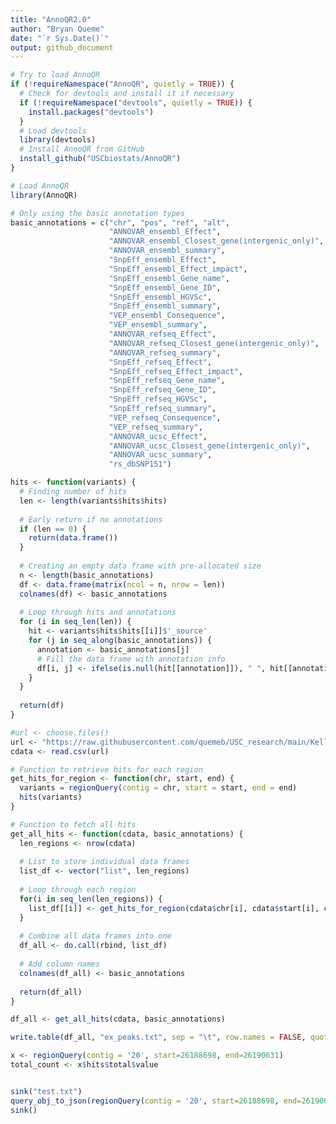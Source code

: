 ```yaml
---
title: "AnnoQR2.0"
author: "Bryan Queme"
date: "`r Sys.Date()`"
output: github_document
---
```


```r
# Try to load AnnoQR
if (!requireNamespace("AnnoQR", quietly = TRUE)) {
  # Check for devtools and install it if necessary
  if (!requireNamespace("devtools", quietly = TRUE)) {
    install.packages("devtools")
  }
  # Load devtools
  library(devtools)
  # Install AnnoQR from GitHub
  install_github("USCbiostats/AnnoQR")
}

# Load AnnoQR
library(AnnoQR)

```

```r
# Only using the basic annotation types
basic_annotations = c("chr", "pos", "ref", "alt",
                      "ANNOVAR_ensembl_Effect",
                      "ANNOVAR_ensembl_Closest_gene(intergenic_only)",
                      "ANNOVAR_ensembl_summary",
                      "SnpEff_ensembl_Effect",
                      "SnpEff_ensembl_Effect_impact",
                      "SnpEff_ensembl_Gene_name",
                      "SnpEff_ensembl_Gene_ID",
                      "SnpEff_ensembl_HGVSc",
                      "SnpEff_ensembl_summary",
                      "VEP_ensembl_Consequence",
                      "VEP_ensembl_summary",
                      "ANNOVAR_refseq_Effect",
                      "ANNOVAR_refseq_Closest_gene(intergenic_only)",
                      "ANNOVAR_refseq_summary",
                      "SnpEff_refseq_Effect",
                      "SnpEff_refseq_Effect_impact",
                      "SnpEff_refseq_Gene_name",
                      "SnpEff_refseq_Gene_ID",
                      "SnpEff_refseq_HGVSc",
                      "SnpEff_refseq_summary",
                      "VEP_refseq_Consequence",
                      "VEP_refseq_summary",
                      "ANNOVAR_ucsc_Effect",
                      "ANNOVAR_ucsc_Closest_gene(intergenic_only)",
                      "ANNOVAR_ucsc_summary",
                      "rs_dbSNP151")
```


```r

hits <- function(variants) {
  # Finding number of hits
  len <- length(variants$hits$hits)
  
  # Early return if no annotations
  if (len == 0) {
    return(data.frame())
  }
  
  # Creating an empty data frame with pre-allocated size
  n <- length(basic_annotations)
  df <- data.frame(matrix(ncol = n, nrow = len))
  colnames(df) <- basic_annotations
  
  # Loop through hits and annotations
  for (i in seq_len(len)) {
    hit <- variants$hits$hits[[i]]$'_source'
    for (j in seq_along(basic_annotations)) {
      annotation <- basic_annotations[j]
      # Fill the data frame with annotation info
      df[i, j] <- ifelse(is.null(hit[[annotation]]), " ", hit[[annotation]])
    }
  }
  
  return(df)
}

```

```r
#url <- choose.files()
url <- "https://raw.githubusercontent.com/quemeb/USC_research/main/Kelly/ex_peaks_example.csv"
cdata <- read.csv(url)

```

```r

# Function to retrieve hits for each region
get_hits_for_region <- function(chr, start, end) {
  variants = regionQuery(contig = chr, start = start, end = end)
  hits(variants)
}

# Function to fetch all hits
get_all_hits <- function(cdata, basic_annotations) {
  len_regions <- nrow(cdata)
  
  # List to store individual data frames
  list_df <- vector("list", len_regions)
  
  # Loop through each region
  for(i in seq_len(len_regions)) {
    list_df[[i]] <- get_hits_for_region(cdata$chr[i], cdata$start[i], cdata$end[i])
  }
  
  # Combine all data frames into one
  df_all <- do.call(rbind, list_df)
  
  # Add column names
  colnames(df_all) <- basic_annotations
  
  return(df_all)
}

df_all <- get_all_hits(cdata, basic_annotations)


```

```r

write.table(df_all, "ex_peaks.txt", sep = "\t", row.names = FALSE, quote = FALSE)

```


```r
x <- regionQuery(contig = '20', start=26188698, end=26190631)
total_count <- x$hits$total$value


sink("test.txt")
query_obj_to_json(regionQuery(contig = '20', start=26188698, end=26190631))
sink()
```

